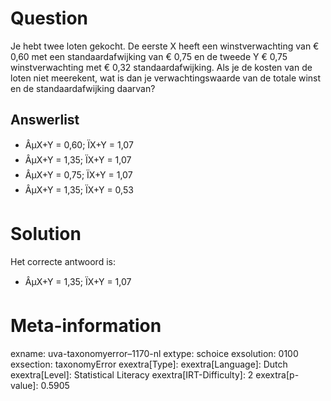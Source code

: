 Question
========

Je hebt twee loten gekocht. De eerste X heeft een winstverwachting van €
0,60 met een standaardafwijking van € 0,75 en de tweede Y € 0,75
winstverwachting met € 0,32 standaardafwijking. Als je de kosten van de
loten niet meerekent, wat is dan je verwachtingswaarde van de totale
winst en de standaardafwijking daarvan?\

Answerlist
----------

* ÂµX+Y = 0,60; ÏX+Y = 1,07
* ÂµX+Y = 1,35; ÏX+Y = 1,07
* ÂµX+Y = 0,75; ÏX+Y = 1,07
* ÂµX+Y = 1,35; ÏX+Y = 0,53

Solution
========

Het correcte antwoord is: 

* ÂµX+Y = 1,35; ÏX+Y = 1,07

Meta-information
================
exname: uva-taxonomyerror--1170-nl
extype: schoice
exsolution: 0100
exsection: taxonomyError 
exextra[Type]: 
exextra[Language]: Dutch
exextra[Level]: Statistical Literacy
exextra[IRT-Difficulty]: 2
exextra[p-value]: 0.5905
